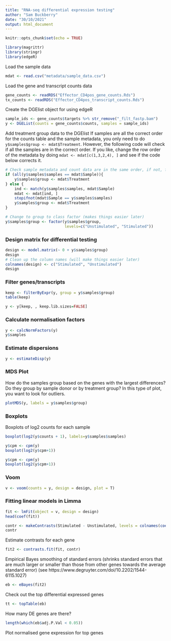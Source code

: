 ```yaml
---
title: "RNA-seq differential expression testing"
author: "Sam Buckberry"
date: "30/10/2021"
output: html_document
---
```


```r
knitr::opts_chunk$set(echo = TRUE)
```

```r
library(magrittr)
library(stringr)
library(edgeR)
```

Load the sample data
```r
mdat <- read.csv("metadata/sample_data.csv")
```

Load the gene and transcript counts data
```r
gene_counts <- readRDS("Effector_CD4pos_gene_counts.Rds") 
tx_counts <- readRDS("Effector_CD4pos_transcript_counts.Rds")
```



Create the DGElist object for using edgeR
```r
sample_ids <- gene_counts$targets %>% str_remove("_filt_fastp.bam")
y <- DGEList(counts = gene_counts$counts, samples = sample_ids)

```

Add treatment group data to the DGElist
If samples are all the correct order for the counts table and the sample metadata, you only need to do `y$samples$group <- mdat$Treatment`. However, the following code will check if all the samples are in the correct order. If you like, change the row order of the metadata by doing `mdat <- mdat[c(1,3,2,4), ]` and see if the code below corrects it. 

```r

# Check sample metadata and count data are in the same order, if not, fix. 
if (all(y$samples$samples == mdat$Sample)){
    y$samples$group <- mdat$Treatment
} else {
    ind <- match(y$samples$samples, mdat$Sample)
    mdat <- mdat[ind, ]
    stopifnot(mdat$Sample == y$samples$samples)
    y$samples$group <- mdat$Treatment
}

# Change to group to class factor (makes things easier later)
y$samples$group <- factor(y$samples$group,
                          levels=c("Unstimulated", "Stimulated"))


```

### Design matrix for differential testing
```r
design <- model.matrix(~ 0 + y$samples$group)
design
# Clean up the column names (will make things easier later)
colnames(design) <- c("Stimulated", "Unstimulated")
design
```

### Filter genes/transcripts

```r
keep <- filterByExpr(y, group = y$samples$group)
table(keep)

y <- y[keep, , keep.lib.sizes=FALSE]
```

### Calculate normalisation factors
```r
y <- calcNormFactors(y)
y$samples
```

### Estimate dispersions
```r
y <- estimateDisp(y)
```

### MDS Plot
How do the samples group based on the genes with the largest differences? Do they group by sample donor or by treatment group? In this type of plot, you want to look for outliers. 

```r
plotMDS(y, labels = y$samples$group)
```

### Boxplots

Boxplots of log2 counts for each sample
```r
boxplot(log2(y$counts + 1), labels=y$samples$samples)
```

```r
y$cpm <- cpm(y)
boxplot(log2(y$cpm+1))
```

```r
y$cpm <- cpm(y)
boxplot(log2(y$cpm+1))
```

### Voom
```r
v <- voom(counts = y, design = design, plot = T)
```


### Fitting linear models in Limma


```r
fit <- lmFit(object = v, design = design)
head(coef(fit))
```
```r
contr <- makeContrasts(Stimulated - Unstimulated, levels = colnames(coef(fit)))
contr
```


Estimate contrasts for each gene
```r
fit2 <- contrasts.fit(fit, contr)
```

Empirical Bayes smoothing of standard errors (shrinks standard errors that are much larger or smaller than those from other genes towards the average standard error) (see https://www.degruyter.com/doi/10.2202/1544-6115.1027)
```r
eb <- eBayes(fit2)
```

Check out the top differential expressed genes
```r
tt <- topTable(eb)
```

How many DE genes are there?
```r
length(which(eb$adj.P.Val < 0.05))
```

Plot normalised gene expression for top genes
```r

```



